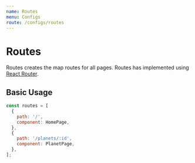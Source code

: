 ```yaml
---
name: Routes
menu: Configs
route: /configs/routes
---
```


# Routes

Routes creates the map routes for all pages. Routes has implemented using [React Router][1].

## Basic Usage

```js
const routes = [
  {
    path: '/',
    component: HomePage,
  },
  {
    path: '/planets/:id',
    component: PlanetPage,
  },
];
```

[1]: https://reacttraining.com/react-router/web/example/route-config
